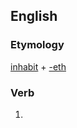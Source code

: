 ==English==

===Etymology===
[[inhabit]] + [[-eth]]

===Verb===
{{infl|en|verb form}}

# {{archaic third-person singular of|inhabit}}